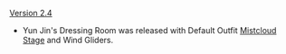 {{Change History/Header}}
[[Version 2.4]]
* Yun Jin's Dressing Room was released with Default Outfit [[Mistcloud Stage]] and Wind Gliders.